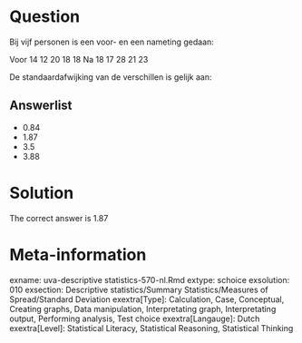 Question
========

Bij vijf personen is een voor- en een nameting gedaan:

Voor 14 12 20 18 18
Na 18 17 28 21 23

De standaardafwijking van de verschillen is gelijk aan: 

Answerlist
----------
* 0.84
* 1.87
* 3.5
* 3.88

Solution
========

The correct answer is  1.87 

Meta-information
================
exname: uva-descriptive statistics-570-nl.Rmd 
extype: schoice 
exsolution: 010 
exsection: Descriptive statistics/Summary Statistics/Measures of Spread/Standard Deviation
exextra[Type]: Calculation, Case, Conceptual, Creating graphs, Data manipulation, Interpretating graph, Interpretating output, Performing analysis, Test choice 
exextra[Langauge]: Dutch 
exextra[Level]: Statistical Literacy, Statistical Reasoning, Statistical Thinking 
